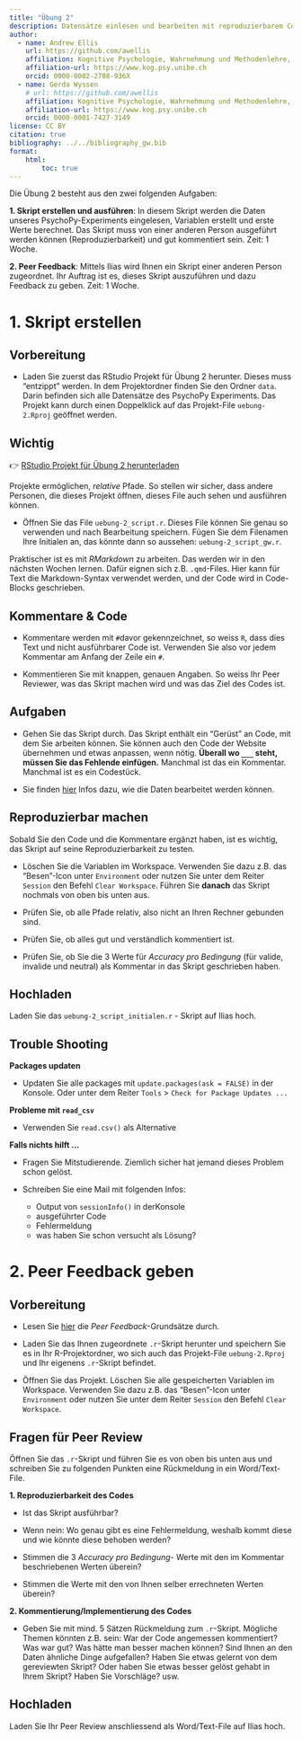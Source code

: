 ```yaml
---
title: "Übung 2"
description: Datensätze einlesen und bearbeiten mit reproduzierbarem Code.
author:
  - name: Andrew Ellis
    url: https://github.com/awellis
    affiliation: Kognitive Psychologie, Wahrnehmung und Methodenlehre, Universität Bern 
    affiliation-url: https://www.kog.psy.unibe.ch
    orcid: 0000-0002-2788-936X
  - name: Gerda Wyssen
    # url: https://github.com/awellis
    affiliation: Kognitive Psychologie, Wahrnehmung und Methodenlehre, Universität Bern 
    affiliation-url: https://www.kog.psy.unibe.ch
    orcid: 0000-0001-7427-3149
license: CC BY
citation: true
bibliography: ../../bibliography_gw.bib
format:
    html:
        toc: true
---
```


Die Übung 2 besteht aus den zwei folgenden Aufgaben:

**1. Skript erstellen und ausführen**: In diesem Skript werden die Daten unseres PsychoPy-Experiments eingelesen, Variablen erstellt und erste Werte berechnet. Das Skript muss von einer anderen Person ausgeführt werden können (Reproduzierbarkeit) und gut kommentiert sein. Zeit: 1 Woche.

**2.  Peer Feedback**: Mittels Ilias wird Ihnen ein Skript einer anderen Person zugeordnet. Ihr Auftrag ist es, dieses Skript auszuführen und dazu Feedback zu geben. Zeit: 1 Woche.


# 1. Skript erstellen

## Vorbereitung

- Laden Sie zuerst das RStudio Projekt für Übung 2 herunter. Dieses muss "entzippt" werden. In dem Projektordner finden Sie den Ordner `data`. Darin befinden sich alle Datensätze des PsychoPy Experiments. Das Projekt kann durch einen Doppelklick auf das Projekt-File `uebung-2.Rproj` geöffnet werden.

:::{.callout-tip}
## Wichtig

👉 [RStudio Projekt für Übung 2 herunterladen](../../downloadable_files/uebung-2.zip)
:::

<aside>Projekte ermöglichen, *relative* Pfade. So stellen wir sicher, dass andere Personen, die dieses Projekt öffnen, dieses File auch sehen und ausführen können.</aside>

- Öffnen Sie das File `uebung-2_script.r`. Dieses File können Sie genau so verwenden und nach Bearbeitung speichern. Fügen Sie dem Filenamen Ihre Initialen an, das könnte dann so aussehen: `uebung-2_script_gw.r`. 

<aside>Praktischer ist es mit *RMarkdown* zu arbeiten. Das werden wir in den nächsten Wochen lernen. Dafür eignen sich z.B. `.qmd`-Files. Hier kann für Text die Markdown-Syntax verwendet werden, und der Code wird in Code-Blocks geschrieben.</aside>


## Kommentare & Code

- Kommentare werden mit `#`davor gekennzeichnet, so weiss `R`, dass dies Text und nicht ausführbarer Code ist. Verwenden Sie also vor jedem Kommentar am Anfang der Zeile ein `#`.

- Kommentieren Sie mit knappen, genauen Angaben. So weiss Ihr Peer Reviewer, was das Skript machen wird und was das Ziel des Codes ist.



## Aufgaben

- Gehen Sie das Skript durch. Das Skript enthält ein "Gerüst" an Code, mit dem Sie arbeiten können. Sie können auch den Code der Website übernehmen und etwas anpassen, wenn nötig. **Überall wo `___` steht, müssen Sie das Fehlende einfügen.** Manchmal ist das ein Kommentar. 
Manchmal ist es ein Codestück.

- Sie finden [hier](https://kogpsy.github.io/neuroscicomplabFS23/pages/chapters/importing_data-2.html) Infos dazu, wie die Daten bearbeitet werden können.


## Reproduzierbar machen

Sobald Sie den Code und die Kommentare ergänzt haben, ist es wichtig, das Skript auf seine Reproduzierbarkeit zu testen.

- Löschen Sie die Variablen im Workspace. Verwenden Sie dazu z.B. das "Besen"-Icon unter `Environment` oder nutzen Sie unter dem Reiter `Session` den Befehl `Clear Workspace`. Führen Sie __danach__ das Skript nochmals von oben bis unten aus.

- Prüfen Sie, ob alle Pfade relativ, also nicht an Ihren Rechner gebunden sind. 

- Prüfen Sie, ob alles gut und verständlich kommentiert ist.

- Prüfen Sie, ob Sie die 3 Werte für *Accuracy pro Bedingung* (für valide, invalide und neutral) als Kommentar in das Skript geschrieben haben.


## Hochladen

Laden Sie das `uebung-2_script_initialen.r` - Skript auf Ilias hoch.


## Trouble Shooting

__Packages updaten__

-  Updaten Sie alle packages mit `update.packages(ask = FALSE)` in der Konsole. Oder unter dem Reiter `Tools` > `Check for Package Updates ... `

__Probleme mit `read_csv`__

- Verwenden Sie `read.csv()` als Alternative


__Falls nichts hilft ...__

- Fragen Sie Mitstudierende. Ziemlich sicher hat jemand dieses Problem schon gelöst.

- Schreiben Sie eine Mail mit folgenden Infos:
    - Output von `sessionInfo()` in derKonsole 
    - ausgeführter Code 
    - Fehlermeldung
    - was haben Sie schon versucht als Lösung?

# 2. Peer Feedback geben

## Vorbereitung

- Lesen Sie [hier](https://kogpsy.github.io/neuroscicomplabFS23/pages/admin/leistungsnachweise.html) die _Peer Feedback_-Grundsätze durch.

- Laden Sie das Ihnen zugeordnete `.r`-Skript herunter und speichern Sie es in Ihr R-Projektordner, wo sich auch das Projekt-File `uebung-2.Rproj` und Ihr eigenens `.r`-Skript befindet.

- Öffnen Sie das Projekt. Löschen Sie alle gespeicherten Variablen im Workspace. Verwenden Sie dazu z.B. das "Besen"-Icon unter `Environment` oder nutzen Sie unter dem Reiter `Session` den Befehl `Clear Workspace`. 


## Fragen für Peer Review

Öffnen Sie das `.r`-Skript und führen Sie es von oben bis unten aus und schreiben Sie zu folgenden Punkten eine Rückmeldung in ein Word/Text-File.

**1. Reproduzierbarkeit des Codes**

- Ist das Skript ausführbar? 

- Wenn nein: Wo genau gibt es eine Fehlermeldung, weshalb kommt diese und wie könnte diese behoben werden?

- Stimmen die 3 _Accuracy pro Bedingung_- Werte mit den im Kommentar beschriebenen Werten überein?

- Stimmen die Werte mit den von Ihnen selber errechneten Werten überein?


**2. Kommentierung/Implementierung des Codes**
    
- Geben Sie mit mind. 5 Sätzen Rückmeldung zum `.r`-Skript. Mögliche Themen könnten z.B. sein: War der Code angemessen kommentiert? Was war gut? Was hätte man besser machen können? Sind Ihnen an den Daten ähnliche Dinge aufgefallen? Haben Sie etwas gelernt von dem gereviewten Skript? Oder haben Sie etwas besser gelöst gehabt in Ihrem Skript? Haben Sie Vorschläge? usw.


## Hochladen

Laden Sie Ihr Peer Review anschliessend als Word/Text-File auf Ilias hoch.
